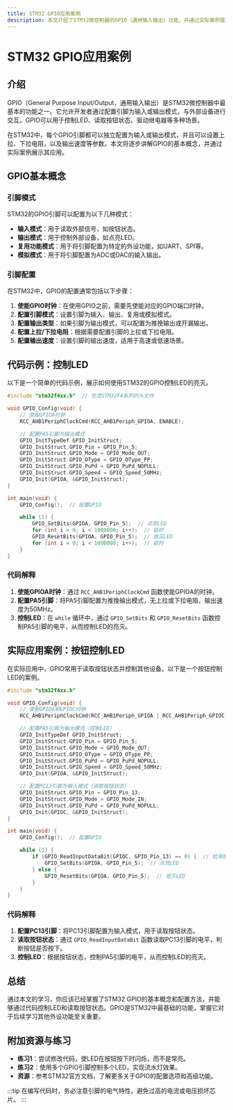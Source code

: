 ```yaml
---
title: STM32 GPIO应用案例
description: 本文介绍了STM32微控制器的GPIO（通用输入输出）功能，并通过实际案例展示其应用场景。适合初学者学习如何使用STM32的GPIO进行硬件控制。
---
```


# STM32 GPIO应用案例

## 介绍

GPIO（General Purpose Input/Output，通用输入输出）是STM32微控制器中最基本的功能之一。它允许开发者通过配置引脚为输入或输出模式，与外部设备进行交互。GPIO可以用于控制LED、读取按钮状态、驱动继电器等多种场景。

在STM32中，每个GPIO引脚都可以独立配置为输入或输出模式，并且可以设置上拉、下拉电阻，以及输出速度等参数。本文将逐步讲解GPIO的基本概念，并通过实际案例展示其应用。

## GPIO基本概念

### 引脚模式

STM32的GPIO引脚可以配置为以下几种模式：

- **输入模式**：用于读取外部信号，如按钮状态。
- **输出模式**：用于控制外部设备，如点亮LED。
- **复用功能模式**：用于将引脚配置为特定的外设功能，如UART、SPI等。
- **模拟模式**：用于将引脚配置为ADC或DAC的输入输出。

### 引脚配置

在STM32中，GPIO的配置通常包括以下步骤：

1. **使能GPIO时钟**：在使用GPIO之前，需要先使能对应的GPIO端口时钟。
2. **配置引脚模式**：设置引脚为输入、输出、复用或模拟模式。
3. **配置输出类型**：如果引脚为输出模式，可以配置为推挽输出或开漏输出。
4. **配置上拉/下拉电阻**：根据需要配置引脚的上拉或下拉电阻。
5. **配置输出速度**：设置引脚的输出速度，适用于高速或低速场景。

## 代码示例：控制LED

以下是一个简单的代码示例，展示如何使用STM32的GPIO控制LED的亮灭。

```c
#include "stm32f4xx.h"  // 包含STM32F4系列的头文件

void GPIO_Config(void) {
    // 使能GPIOA时钟
    RCC_AHB1PeriphClockCmd(RCC_AHB1Periph_GPIOA, ENABLE);

    // 配置PA5引脚为输出模式
    GPIO_InitTypeDef GPIO_InitStruct;
    GPIO_InitStruct.GPIO_Pin = GPIO_Pin_5;
    GPIO_InitStruct.GPIO_Mode = GPIO_Mode_OUT;
    GPIO_InitStruct.GPIO_OType = GPIO_OType_PP;
    GPIO_InitStruct.GPIO_PuPd = GPIO_PuPd_NOPULL;
    GPIO_InitStruct.GPIO_Speed = GPIO_Speed_50MHz;
    GPIO_Init(GPIOA, &GPIO_InitStruct);
}

int main(void) {
    GPIO_Config();  // 配置GPIO

    while (1) {
        GPIO_SetBits(GPIOA, GPIO_Pin_5);  // 点亮LED
        for (int i = 0; i < 1000000; i++);  // 延时
        GPIO_ResetBits(GPIOA, GPIO_Pin_5);  // 熄灭LED
        for (int i = 0; i < 1000000; i++);  // 延时
    }
}
```

### 代码解释

1. **使能GPIOA时钟**：通过 `RCC_AHB1PeriphClockCmd` 函数使能GPIOA的时钟。
2. **配置PA5引脚**：将PA5引脚配置为推挽输出模式，无上拉或下拉电阻，输出速度为50MHz。
3. **控制LED**：在 `while` 循环中，通过 `GPIO_SetBits` 和 `GPIO_ResetBits` 函数控制PA5引脚的电平，从而控制LED的亮灭。

## 实际应用案例：按钮控制LED

在实际应用中，GPIO常用于读取按钮状态并控制其他设备。以下是一个按钮控制LED的案例。

```c
#include "stm32f4xx.h"

void GPIO_Config(void) {
    // 使能GPIOA和GPIOC时钟
    RCC_AHB1PeriphClockCmd(RCC_AHB1Periph_GPIOA | RCC_AHB1Periph_GPIOC, ENABLE);

    // 配置PA5引脚为输出模式（控制LED）
    GPIO_InitTypeDef GPIO_InitStruct;
    GPIO_InitStruct.GPIO_Pin = GPIO_Pin_5;
    GPIO_InitStruct.GPIO_Mode = GPIO_Mode_OUT;
    GPIO_InitStruct.GPIO_OType = GPIO_OType_PP;
    GPIO_InitStruct.GPIO_PuPd = GPIO_PuPd_NOPULL;
    GPIO_InitStruct.GPIO_Speed = GPIO_Speed_50MHz;
    GPIO_Init(GPIOA, &GPIO_InitStruct);

    // 配置PC13引脚为输入模式（读取按钮状态）
    GPIO_InitStruct.GPIO_Pin = GPIO_Pin_13;
    GPIO_InitStruct.GPIO_Mode = GPIO_Mode_IN;
    GPIO_InitStruct.GPIO_PuPd = GPIO_PuPd_NOPULL;
    GPIO_Init(GPIOC, &GPIO_InitStruct);
}

int main(void) {
    GPIO_Config();  // 配置GPIO

    while (1) {
        if (GPIO_ReadInputDataBit(GPIOC, GPIO_Pin_13) == 0) {  // 检测按钮是否按下
            GPIO_SetBits(GPIOA, GPIO_Pin_5);  // 点亮LED
        } else {
            GPIO_ResetBits(GPIOA, GPIO_Pin_5);  // 熄灭LED
        }
    }
}
```

### 代码解释

1. **配置PC13引脚**：将PC13引脚配置为输入模式，用于读取按钮状态。
2. **读取按钮状态**：通过 `GPIO_ReadInputDataBit` 函数读取PC13引脚的电平，判断按钮是否按下。
3. **控制LED**：根据按钮状态，控制PA5引脚的电平，从而控制LED的亮灭。

## 总结

通过本文的学习，你应该已经掌握了STM32 GPIO的基本概念和配置方法，并能够通过代码控制LED和读取按钮状态。GPIO是STM32中最基础的功能，掌握它对于后续学习其他外设功能至关重要。

## 附加资源与练习

- **练习1**：尝试修改代码，使LED在按钮按下时闪烁，而不是常亮。
- **练习2**：使用多个GPIO引脚控制多个LED，实现流水灯效果。
- **资源**：参考STM32官方文档，了解更多关于GPIO的配置选项和高级功能。

:::tip
在编写代码时，务必注意引脚的电气特性，避免过高的电流或电压损坏芯片。
:::